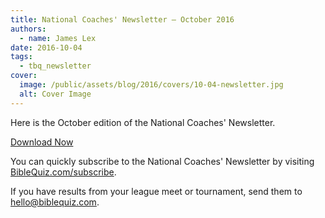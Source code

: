 ```yaml
---
title: National Coaches' Newsletter – October 2016
authors:
  - name: James Lex
date: 2016-10-04
tags:
  - tbq_newsletter
cover:
  image: /public/assets/blog/2016/covers/10-04-newsletter.jpg
  alt: Cover Image
---
```


Here is the October edition of the National Coaches' Newsletter.

<a href="/assets/blog/2016/10-newsletter.pdf" class="btn btn-primary">Download Now</a>

You can quickly subscribe to the National Coaches' Newsletter by visiting [BibleQuiz.com/subscribe](/subscribe).

If you have results from your league meet or tournament, send them to [hello@biblequiz.com](mailto:hello@biblequiz.com).
